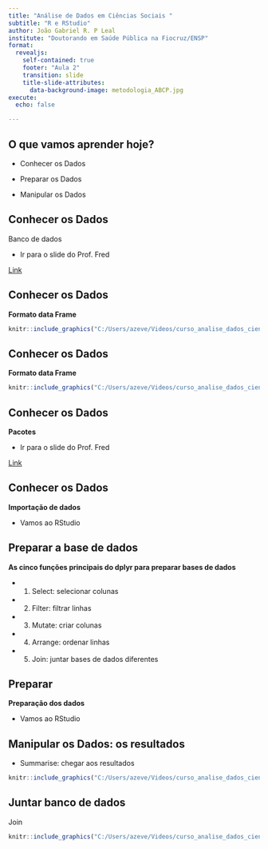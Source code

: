 ```yaml
---
title: "Análise de Dados em Ciências Sociais "
subtitle: "R e RStudio"
author: João Gabriel R. P Leal
institute: "Doutorando em Saúde Pública na Fiocruz/ENSP"
format: 
  revealjs:
    self-contained: true
    footer: "Aula 2"
    transition: slide
    title-slide-attributes: 
      data-background-image: metodologia_ABCP.jpg 
execute: 
  echo: false

---
```


## O que vamos aprender hoje?

- Conhecer os Dados

- Preparar os Dados

- Manipular os Dados

## Conhecer os Dados

Banco de dados

- Ir para o slide do Prof. Fred

[Link](https://ipol-unb.github.io/emcp24/aula2/#/data.frame-1)

## Conhecer os Dados

**Formato data Frame**

```r
knitr::include_graphics("C:/Users/azeve/Videos/curso_analise_dados_ciencias_sociais/slide_aulas/slides_aula_2/imagens/i_1.png")
```
## Conhecer os Dados

**Formato data Frame**

```r
knitr::include_graphics("C:/Users/azeve/Videos/curso_analise_dados_ciencias_sociais/slide_aulas/slides_aula_2/imagens/i_2.png")

```

## Conhecer os Dados

**Pacotes**

- Ir para o slide do Prof. Fred

[Link](https://ipol-unb.github.io/emcp24/aula2/#/pacotes)

## Conhecer os Dados

**Importação de dados**

- Vamos ao RStudio

## Preparar a base de dados

**As cinco funções principais do dplyr para preparar bases de dados**

- 1. Select: selecionar colunas

- 2. Filter: filtrar linhas

- 3. Mutate: criar colunas

- 4. Arrange: ordenar linhas

- 5. Join: juntar bases de dados diferentes 

## Preparar 

**Preparação dos dados**

- Vamos ao RStudio

## Manipular os Dados: os resultados

- Summarise: chegar aos resultados

```r
knitr::include_graphics("C:/Users/azeve/Videos/curso_analise_dados_ciencias_sociais/slide_aulas/slides_aula_2/imagens/i_3.png")

```

## Juntar banco de dados

Join

```r
knitr::include_graphics("C:/Users/azeve/Videos/curso_analise_dados_ciencias_sociais/slide_aulas/slides_aula_2/imagens/i_4.png")

```

